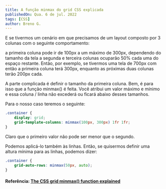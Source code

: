 ```yaml
---
title: A função minmax do grid CSS explicada
publishedOn: Qua. 6 de jul. 2022
tags: [CSS]
author: Breno G.
---
```


E se tivermos um cenário em que precisamos de um layout composto por 3 colunas com o seguinte comportamento:

a primeira coluna pode ir de 100px a um máximo de 300px, dependendo do tamanho da tela
a segunda e terceira colunas ocuparão 50% cada uma do espaço restante.
Então, por exemplo, se tivermos uma tela de 700px com então a primeira coluna terá 300px, enquanto as próximas duas colunas terão 200px cada.

A parte complicada é definir o tamanho da primeira coluna. Bem, é para isso que a função minmax() é feita. Você atribui um valor máximo e mínimo e essa coluna / linha não excederá ou ficará abaixo desses tamanhos.

Para o nosso caso teremos o seguinte:

```css
.container {
    display: grid;
    grid-template-columns: minmax(100px, 300px) 1fr 1fr;
}
```

Claro que o primeiro valor não pode ser menor que o segundo.

Podemos aplicá-lo também às linhas. Então, se quisermos definir uma altura mínima para as linhas, podemos dizer:

```css
.container {
    grid-auto-rows: minmax(50px, auto);
}
```

#### Referência: [The CSS grid minmax() function explained](http://www.js-craft.io/blog/the-css-grid-minmax-function-explained/)
